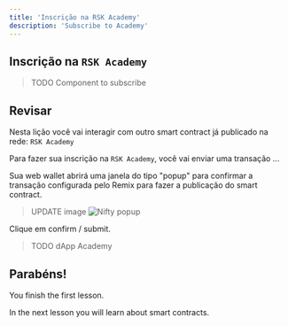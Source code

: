 ---
title: 'Inscrição na RSK Academy'
description: 'Subscribe to Academy'
---

## Inscrição na `RSK Academy`

> TODO
> Component to subscribe

## Revisar

Nesta lição você vai interagir com outro smart contract já publicado na rede: `RSK Academy`

Para fazer sua inscrição na `RSK Academy`,
você vai enviar uma transação ...

Sua web wallet abrirá uma janela do tipo "popup" para confirmar a transação configurada pelo Remix para fazer a publicação do smart contract.

> UPDATE image
> ![Nifty popup](/img/courses/dev/02/publish-on-rsk-testnet/image-25.png)

Clique em confirm / submit.

> TODO
> dApp Academy

## Parabéns!

You finish the first lesson.

In the next lesson you will learn about smart contracts.

